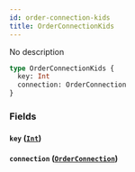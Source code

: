 ```yaml
---
id: order-connection-kids
title: OrderConnectionKids
---
```


No description

```graphql
type OrderConnectionKids {
  key: Int
  connection: OrderConnection
}
```

### Fields

#### `key` ([`Int`](/v1/scalars/int))

#### `connection` ([`OrderConnection`](/v1/objects/order-connection))
